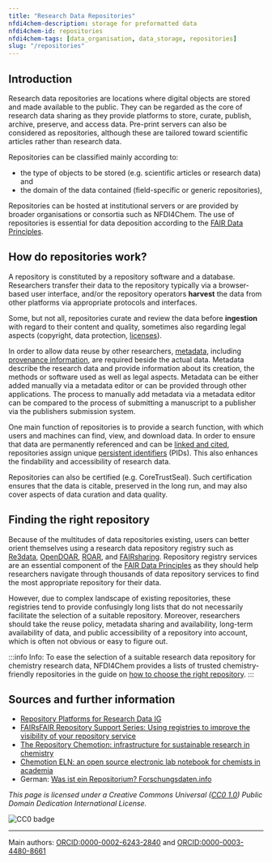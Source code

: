 ```yaml
---
title: "Research Data Repositories"
nfdi4chem-description: storage for preformatted data
nfdi4chem-id: repositories
nfdi4chem-tags: [data_organisation, data_storage, repositories]
slug: "/repositories"
---
```


## Introduction

Research data repositories are locations where digital objects are stored and made available to the public. They can be regarded as the core of research data sharing as they provide platforms to store, curate, publish, archive, preserve, and access data. Pre-print servers can also be considered as repositories, although these are tailored toward scientific articles rather than research data.

Repositories can be classified mainly according to:

- the type of objects to be stored (e.g. scientific articles or research data) and
- the domain of the data contained (field-specific or generic repositories),

Repositories can be hosted at institutional servers or are provided by broader organisations or consortia such as NFDI4Chem. The use of repositories is essential for data deposition according to the [FAIR Data Principles](/docs/fair).

## How do repositories work?

A repository is constituted by a repository software and a database. Researchers transfer their data to the repository typically via a browser-based user interface, and/or the repository operators **harvest** the data from other platforms via appropriate protocols and interfaces.

Some, but not all, repositories curate and review the data before **ingestion** with regard to their content and quality, sometimes also regarding legal aspects (copyright, data protection, [licenses](/docs/licenses)).

In order to allow data reuse by other researchers, [metadata](/docs/metadata), including [provenance information](/docs/provenance/), are required beside the actual data. Metadata describe the research data and provide information about its creation, the methods or software used as well as legal aspects. Metadata can be either added manually via a metadata editor or can be provided through other applications. The process to manually add metadata via a metadata editor can be compared to the process of submitting a manuscript to a publisher via the publishers submission system. 

One main function of repositories is to provide a search function, with which users and machines can find, view, and download data. In order to ensure that data are permanently referenced and can be [linked and cited](/docs/best_practice/#how-to-use-dataset-pids-in-scientific-articles), repositories assign unique [persistent identifiers](/docs/pid) (PIDs). This also enhances the findability and accessibility of research data. 

Repositories can also be certified (e.g. CoreTrustSeal). Such certification ensures that the data is citable, preserved in the long run, and may also cover aspects of data curation and data quality. 

## Finding the right repository

Because of the multitudes of data repositories existing, users can better orient themselves using a research data repository registry such as [Re3data](https://www.re3data.org/), [OpenDOAR](https://v2.sherpa.ac.uk/opendoar/about.html), [ROAR](http://roar.eprints.org/), and [FAIRsharing](https://fairsharing.org/). Repository registry services are an essential component of the [FAIR Data Principles](/docs/fair) as they should help researchers navigate through thousands of data repository services to find the most appropriate repository for their data. 

However, due to complex landscape of existing repositories, these registries tend to provide confusingly long lists that do not necessarily facilitate the selection of a suitable repository. Moreover, researchers should take the reuse policy, metadata sharing and availability, long-term availability of data, and public accessibility of a repository into account, which is often not obvious or easy to figure out.

:::info Info:
To ease the selection of a suitable research data repository for chemistry research data, NFDI4Chem provides a lists of trusted chemistry-friendly repositories in the guide on [how to choose the right repository](/docs/choose_repository).
:::

## Sources and further information
- [Repository Platforms for Research Data IG](https://www.rd-alliance.org/groups/repository-platforms-research-data.html)
- [FAIRsFAIR Repository Support Series: Using registries to improve the visibility of your repository service](https://www.dcc.ac.uk/events/fairsfair-repository-support-series-using-registries-improve-visibility-your-repository)
- [The Repository Chemotion: infrastructure for sustainable research in chemistry](https://doi.org/10.1002/anie.202007702)
- [Chemotion ELN: an open source electronic lab notebook for chemists in academia](https://doi.org/10.1186/s13321-017-0240-0)
- German: [Was ist ein Repositorium? Forschungsdaten.info](https://www.forschungsdaten.info/themen/veroeffentlichen-und-archivieren/repositorien/)

*This page is licensed under a Creative Commons Universal ([CC0 1.0](https://creativecommons.org/publicdomain/zero/1.0/deed.en)) Public Domain Dedication International License.*

![CC0 badge](https://licensebuttons.net/l/zero/1.0/88x31.png)

----
Main authors: [ORCID:0000-0002-6243-2840](https://orcid.org/0000-0002-6243-2840) and [ORCID:0000-0003-4480-8661](https://orcid.org/0000-0003-4480-8661)
